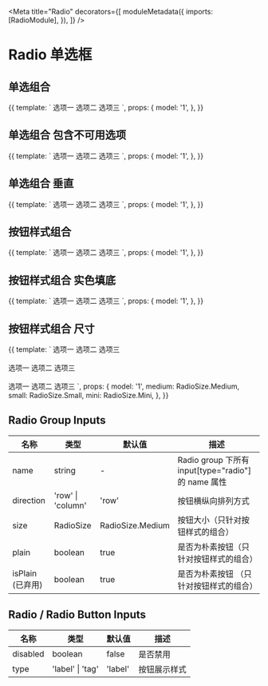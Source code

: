 

<Meta
  title="Radio"
  decorators={[
    moduleMetadata({
      imports: [RadioModule],
    }),
  ]}
/>

# Radio 单选框

## 单选组合

<Preview>
  <Story name="group" height="60px">
    {{
      template: `
        <aui-radio-group  [(ngModel)]="model">
            <aui-radio value="1">选项一</aui-radio>
            <aui-radio value="2">选项二</aui-radio>
            <aui-radio value="3">选项三</aui-radio>
        </aui-radio-group>
      `,
      props: {
        model: '1',
      },
    }}
  </Story>
</Preview>

## 单选组合 包含不可用选项

<Preview>
  <Story name="disabled" height="60px">
    {{
      template: `
        <aui-radio-group [(ngModel)]="model">
            <aui-radio value="1">选项一</aui-radio>
            <aui-radio value="2">选项二</aui-radio>
            <aui-radio value="3" [disabled]="true">选项三</aui-radio>
        </aui-radio-group>
      `,
      props: {
        model: '1',
      },
    }}
  </Story>
</Preview>

## 单选组合 垂直

<Preview>
  <Story name="vertical" height="120px">
    {{
      template: `
        <aui-radio-group [(ngModel)]="model" direction="column">
            <aui-radio value="1">选项一</aui-radio>
            <aui-radio value="2">选项二</aui-radio>
            <aui-radio value="3">选项三</aui-radio>
        </aui-radio-group>
      `,
      props: {
        model: '1',
      },
    }}
  </Story>
</Preview>

## 按钮样式组合

<Preview>
  <Story name="button" height="60px">
    {{
      template: `
        <aui-radio-group [(ngModel)]="model">
            <aui-radio-button value="1">选项一</aui-radio-button>
            <aui-radio-button value="2">选项二</aui-radio-button>
            <aui-radio-button value="3">选项三</aui-radio-button>
          </aui-radio-group>
      `,
      props: {
        model: '1',
      },
    }}
  </Story>
</Preview>

## 按钮样式组合 实色填底

<Preview>
  <Story name="button plain" height="60px">
    {{
      template: `
        <aui-radio-group [(ngModel)]="model" [plain]="false">
            <aui-radio-button value="1">选项一</aui-radio-button>
            <aui-radio-button value="2">选项二</aui-radio-button>
            <aui-radio-button value="3">选项三</aui-radio-button>
          </aui-radio-group>
      `,
      props: {
        model: '1',
      },
    }}
  </Story>
</Preview>

## 按钮样式组合 尺寸

<Preview>
  <Story name="button size" height="150px">
    {{
      template: `
        <aui-radio-group [(ngModel)]="model" [size]="medium">
            <aui-radio-button value="1">选项一</aui-radio-button>
            <aui-radio-button value="2">选项二</aui-radio-button>
            <aui-radio-button value="3">选项三</aui-radio-button>
          </aui-radio-group><br/><br/>
        <aui-radio-group [(ngModel)]="model" [size]="small">
            <aui-radio-button value="1">选项一</aui-radio-button>
            <aui-radio-button value="2">选项二</aui-radio-button>
            <aui-radio-button value="3">选项三</aui-radio-button>
          </aui-radio-group><br/><br/>
        <aui-radio-group [(ngModel)]="model" [size]="mini">
            <aui-radio-button value="1">选项一</aui-radio-button>
            <aui-radio-button value="2">选项二</aui-radio-button>
            <aui-radio-button value="3">选项三</aui-radio-button>
        </aui-radio-group>
      `,
      props: {
        model: '1',
        medium: RadioSize.Medium,
        small: RadioSize.Small,
        mini: RadioSize.Mini,
      },
    }}
  </Story>
</Preview>

## Radio Group Inputs

| 名称             | 类型              | 默认值           | 描述                                                |
| ---------------- | ----------------- | ---------------- | --------------------------------------------------- |
| name             | string            | -                | Radio group 下所有 input[type="radio"] 的 name 属性 |
| direction        | 'row' \| 'column' | 'row'            | 按钮横纵向排列方式                                  |
| size             | RadioSize         | RadioSize.Medium | 按钮大小（只针对按钮样式的组合）                    |
| plain            | boolean           | true             | 是否为朴素按钮（只针对按钮样式的组合）              |
| isPlain (已弃用) | boolean           | true             | 是否为朴素按钮 （只针对按钮样式的组合）             |

## Radio / Radio Button Inputs

| 名称     | 类型             | 默认值  | 描述         |
| -------- | ---------------- | ------- | ------------ |
| disabled | boolean          | false   | 是否禁用     |
| type     | 'label' \| 'tag' | 'label' | 按钮展示样式 |
